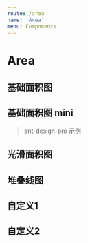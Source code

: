 ```yaml
---
route: /area
name: 'Area'
menu: Components
---
```



# Area

## 基础面积图

<Playground>
  <Area
    title="基础面积图"
    data={
      [
        {x: '2019-06-20', y: 7},
        {x: '2019-06-21', y: 5},
        {x: '2019-06-22', y: 4},
        {x: '2019-06-23', y: 2},
        {x: '2019-06-24', y: 4},
        {x: '2019-06-25', y: 7},
        {x: '2019-06-26', y: 5},
        {x: '2019-06-27', y: 6},
        {x: '2019-06-28', y: 5}
      ]
    }
  />
</Playground>

## 基础面积图 mini

> ant-design-pro 示例

<Playground>
  <div style={{ width: 200 }}>
    <Area
      colors={['#975FE4']}
      data={[
        { x: '2019-07-07', y: 7 },
        { x: '2019-07-08', y: 5 },
        { x: '2019-07-09', y: 4 },
        { x: '2019-07-10', y: 2 },
        { x: '2019-07-11', y: 4 },
        { x: '2019-07-12', y: 7 },
        { x: '2019-07-13', y: 5 },
        { x: '2019-07-14', y: 6 },
        { x: '2019-07-15', y: 5 },
        { x: '2019-07-16', y: 9 },
        { x: '2019-07-17', y: 6 },
        { x: '2019-07-18', y: 3 },
        { x: '2019-07-19', y: 1 },
        { x: '2019-07-20', y: 5 },
        { x: '2019-07-21', y: 3 },
        { x: '2019-07-22', y: 6 },
        { x: '2019-07-23', y: 5 },
      ]}
      smooth={true}
      height={46}
      mini={true}
      titleMap={{
        y: '访问量'
      }}
    />
  </div>
</Playground>

## 光滑面积图

<Playground>
  <Area
    data={
      [
       {x: '2019-06-20', y: 7},
       {x: '2019-06-21', y: 5},
       {x: '2019-06-22', y: 4},
       {x: '2019-06-23', y: 2},
       {x: '2019-06-24', y: 4},
       {x: '2019-06-25', y: 7},
       {x: '2019-06-26', y: 5},
       {x: '2019-06-27', y: 6},
       {x: '2019-06-28', y: 5}
      ]
    }
    smooth={true}
  />
</Playground>

## 堆叠线图

<Playground>
  <Area
    data={
      [
        { x: '1750', y1: 20, y2: 10 },
        { x: '1800', y1: 10, y2: 5 },
        { x: '1850', y1: 50, y2: 25 },
        { x: '1900', y1: 60, y2: 30 },
        { x: '1999', y1: 10, y2: 5 },
        { x: '2050', y1: 100, y2: 50 }
      ]
    }
    isStack={true}
  />
</Playground>

## 自定义1

<Playground>
  <Area
    data={[
      { x: '0', y1: 100, y2: 90 },
      { x: '1', y1: 10, y2: 20 },
      { x: '2', y1: 10, y2: 20 },
      { x: '3', y1: 10, y2: 30 },
      { x: '4', y1: 20, y2: 10 },
      { x: '5', y1: 30, y2: 40 },
      { x: '6', y1: 100, y2: 110 },
      { x: '7', y1: 200, y2: 220 },
      { x: '8', y1: 300, y2: 330 },
      { x: '9', y1: 400, y2: 400 },
      { x: '10', y1: 300, y2: 280 },
      { x: '11', y1: 200, y2: 250 },
      { x: '12', y1: 100, y2: 140 },
      { x: '13', y1: 300, y2: 330 },
      { x: '14', y1: 400, y2: 380 },
      { x: '15', y1: 500, y2: 600 },
      { x: '16', y1: 0, y2: 700 },
      { x: '17', y1: 0, y2: 290 },
      { x: '18', y1: 0, y2: 480 },
      { x: '19', y1: 0, y2: 600 },
      { x: '20', y1: 0, y2: 650 },
      { x: '21', y1: 0, y2: 220 },
      { x: '22', y1: 0, y2: 170 },
      { x: '23', y1: 0, y2: 100 }
    ]}
    title="人流量趋势"
    xAxis={{
      line: null
    }}
    yAxis={{
      visible: false
    }}
    legend={{
      position: 'top-right',
      marker: 'circle'
    }}
    scale={{
      x: {
        type: 'linear',
        tickInterval: 2,
        maxLimit: 23
      }
    }}
    titleMap={{
      y1: '当前',
      y2: '上一周期'
    }}
    smooth={true}
    colors={['#8DDDCC', '#E3E3E3']}
  />
</Playground>

## 自定义2

<Playground>
  <Area
    data={
      [
        { x: '0', y1: 20 },
        { x: '4', y1: 10 },
        { x: '8', y1: 50 },
        { x: '12', y1: 60 },
        { x: '16', y1: 10 },
        { x: '20', y1: 100 },
        { x: '24', y1: 10 }
      ]
    }
    legend={{
      visible: false
    }}
    scale={{
      x: {
        type: 'linear',
        alias: '时段'
      },
      value: {
        alias: '次数'
      }
    }}
    line={true}
    point={true}
    colors={['#FDE6E6']}
  />
</Playground>

